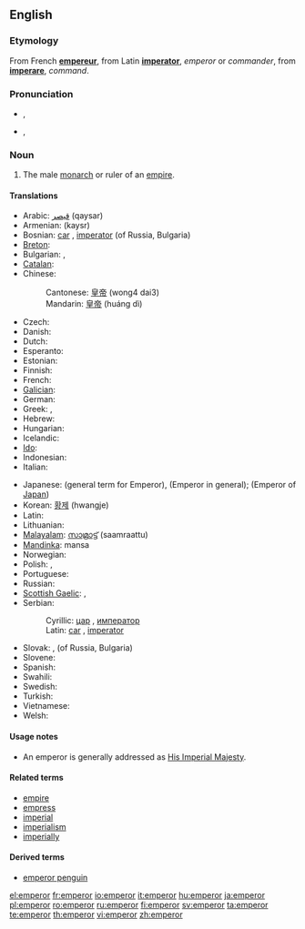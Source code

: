 ==English==

===Etymology===
From French '''[[empereur]]''', from Latin '''[[imperator]]''', ''emperor'' or ''commander'', from '''[[imperare]]''', ''command''.

===Pronunciation===
* {{a|RP}} {{IPA|/ˈɛmpəɹə/}}, {{SAMPA|/"Emp@r\@/}}
* {{a|GenAm}} {{IPA|/ˈɛmpəɹɚ/}}, {{SAMPA|/"Emp@r\@`/}}

===Noun===
{{en-noun}}

# The male [[monarch]] or ruler of an [[empire]].

====Translations====
{{trans-top|ruler of an empire}}
* Arabic: [[قيصر]] (qaysar)
* Armenian: {{t-|hy|կայսր|sc=Hayeren|xs=Armenian}} (kaysr)
* Bosnian: [[car]] {{m}}, [[imperator]] {{m}} (of Russia, Bulgaria)
* [[Breton]]: {{t|br|impalaer|xs=Breton}}
* Bulgarian: {{t+|bg|цар|m|sc=Cyrl}}, {{t|bg|император|m|sc=Cyrl}}
* [[Catalan]]: {{t-|ca|emperador}}
* Chinese:
*: Cantonese: [[皇帝]] (wong4 dai3)
*: Mandarin: [[皇帝]] (huáng dì)
* Czech: {{t-|cs|císař|m}}
* Danish: {{t|da|kejser}}
* Dutch: {{t+|nl|keizer|m}}
* Esperanto: {{t|eo|imperiestro|xs=Esperanto}}
* Estonian: {{t|et|keiser}}
* Finnish: {{t+|fi|keisari}}
* French: {{t+|fr|empereur|m}}
* [[Galician]]: {{t-|gl|emperador|xs=Galician}}
* German: {{t+|de|Kaiser|m}}
* Greek: {{t+|el|αυτοκράτωρ|m|sc=Grek}}, {{t+|el|αυτοκράτορας|m|sc=Grek}}
* Hebrew: {{t|he|קיסר|sc=Hebr}}
* Hungarian: {{t+|hu|császár}}
* Icelandic: {{t+|is|keisari|m}}
* [[Ido]]: {{t|io|cezaro|xs=Ido}}
* Indonesian: {{t-|id|kaisar|xs=Indonesian}}
* Italian: {{t+|it|imperatore|m}}
{{trans-mid}}
* Japanese: {{t-|ja|帝王|tr=teiō|sc=Jpan}} (general term for Emperor), {{t+|ja|皇帝|tr=kōtei|sc=Jpan}} (Emperor in general); {{t+|ja|天皇|tr=tennō|sc=Jpan}} (Emperor of [[Japan]])
* Korean: [[황제]] (hwangje)
* Latin: {{t+|la|imperator|m}}
* Lithuanian: {{t|lt|imperatorius|m|xs=Lithuanian}}
* [[Malayalam]]: [[സാമ്രാട്ട്]] (saamraattu)
* [[Mandinka]]: mansa
* Norwegian: {{t|no|keiser|m}}
* Polish: {{t+|pl|imperator|m}}, {{t+|pl|cesarz|m}}
* Portuguese: {{t|pt|imperador|m}}
* Russian: {{t|ru|император|m|tr=imp'erátor|sc=Cyrl}}
* [[Scottish Gaelic]]: {{t-|gd|àrd-rìgh|m|xs=Scottish Gaelic}}, {{t|gd|Ceusair|xs=Scottish Gaelic}}
* Serbian:
*: Cyrillic: [[цар]] {{m}}, [[император]]
*: Latin: [[car]] {{m}}, [[imperator]]
* Slovak: {{t+|sk|cisár|m}}, {{t-|sk|cár|m}} (of Russia, Bulgaria)
* Slovene: {{t+|sl|cesar|m}}
* Spanish: {{t-|es|emperador|m}}
* Swahili: {{t|sw|kaisari|xs=Swahili}}
* Swedish: {{t|sv|kejsare}}
* Turkish: {{t+|tr|imparator}}
* Vietnamese: {{t+|vi|hoàng đế|xs=Vietnamese}}
* Welsh: {{t|cy|ymerawdwr|xs=Welsh}}
{{trans-bottom}}

====Usage notes====
* An emperor is generally addressed as [[His Imperial Majesty]].

====Related terms====
* [[empire]]
* [[empress]]
* [[imperial]]
* [[imperialism]]
* [[imperially]]

====Derived terms====
* [[emperor penguin]]

[[el:emperor]]
[[fr:emperor]]
[[io:emperor]]
[[it:emperor]]
[[hu:emperor]]
[[ja:emperor]]
[[pl:emperor]]
[[ro:emperor]]
[[ru:emperor]]
[[fi:emperor]]
[[sv:emperor]]
[[ta:emperor]]
[[te:emperor]]
[[th:emperor]]
[[vi:emperor]]
[[zh:emperor]]